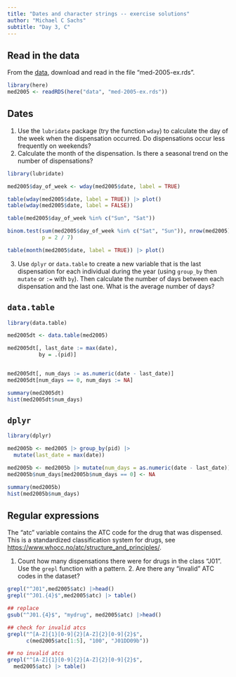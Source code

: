 ---
title: "Dates and character strings -- exercise solutions"
author: "Michael C Sachs"
subtitle: "Day 3, C"
---

## Read in the data

From the [data](../data/index.html), download and read in the file "med-2005-ex.rds". 

```{r}
library(here)
med2005 <- readRDS(here("data", "med-2005-ex.rds"))
```

## Dates

1. Use the `lubridate` package (try the function `wday`) to calculate the day of the week when the dispensation occurred. Do dispensations occur less frequently on weekends? 
2. Calculate the month of the dispensation. Is there a seasonal trend on the number of dispensations? 

```{r}
library(lubridate)

med2005$day_of_week <- wday(med2005$date, label = TRUE)

table(wday(med2005$date, label = TRUE)) |> plot()
table(wday(med2005$date, label = FALSE))

table(med2005$day_of_week %in% c("Sun", "Sat"))

binom.test(sum(med2005$day_of_week %in% c("Sat", "Sun")), nrow(med2005), 
           p = 2 / 7)

table(month(med2005$date, label = TRUE)) |> plot()
```

3. Use `dplyr` or `data.table` to create a new variable that is the last dispensation for each individual during the year (using `group_by` then `mutate` or `:=` with `by`). Then calculate the number of days between each dispensation and the last one. What is the average number of days? 

::: {.panel-tabset}

## `data.table` 

```{r}
library(data.table)

med2005dt <- data.table(med2005)

med2005dt[, last_date := max(date), 
          by = .(pid)]


med2005dt[, num_days := as.numeric(date - last_date)]
med2005dt[num_days == 0, num_days := NA]

summary(med2005dt)
hist(med2005dt$num_days)
```


## `dplyr` 

```{r}
library(dplyr)

med2005b <- med2005 |> group_by(pid) |> 
  mutate(last_date = max(date))

med2005b <- med2005b |> mutate(num_days = as.numeric(date - last_date))
med2005b$num_days[med2005b$num_days == 0] <- NA

summary(med2005b)
hist(med2005b$num_days)
```
:::

## Regular expressions


The "atc" variable contains the ATC code for the drug that was dispensed. This is a standardized classification system for drugs, see [https://www.whocc.no/atc/structure_and_principles/](https://www.whocc.no/atc/structure_and_principles/). 

1. Count how many dispensations there were for drugs in the class "J01". Use the `grepl` function with a pattern. 2. Are there any "invalid" ATC codes in the dataset? 

```{r}

grepl("^J01",med2005$atc) |>head()
grepl("^J01.{4}$",med2005$atc) |> table()

## replace
gsub("^J01.{4}$", "mydrug", med2005$atc) |>head()

## check for invalid atcs
grepl("^[A-Z]{1}[0-9]{2}[A-Z]{2}[0-9]{2}$", 
      c(med2005$atc[1:5], "100", "J01DD09b")) 

## no invalid atcs
grepl("^[A-Z]{1}[0-9]{2}[A-Z]{2}[0-9]{2}$", 
  med2005$atc) |> table()
```

